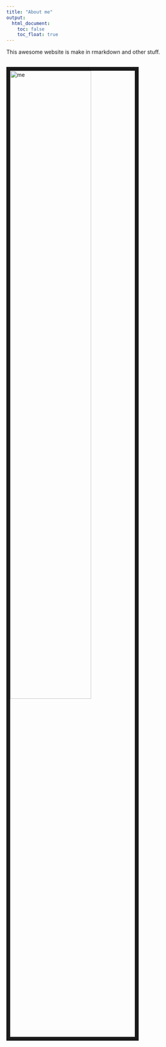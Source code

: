 ```yaml
---
title: "About me"
output: 
  html_document:
    toc: false
    toc_float: true
---
```


This awesome website is make in rmarkdown and other stuff.

<br><img src="images/me.jpg" alt="me" style="width:65%; border:10px solid"><br>